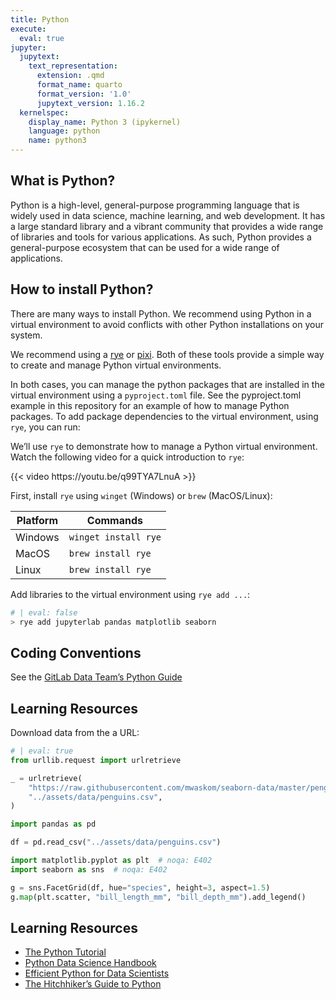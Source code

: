```yaml
---
title: Python
execute:
  eval: true
jupyter:
  jupytext:
    text_representation:
      extension: .qmd
      format_name: quarto
      format_version: '1.0'
      jupytext_version: 1.16.2
  kernelspec:
    display_name: Python 3 (ipykernel)
    language: python
    name: python3
---
```


## What is Python?

Python is a high-level, general-purpose programming language that is widely used in data
science, machine learning, and web development. It has a large standard library and a
vibrant community that provides a wide range of libraries and tools for various
applications. As such, Python provides a general-purpose ecosystem that can be used for
a wide range of applications.

## How to install Python?

There are many ways to install Python. We recommend using Python in a virtual
environment to avoid conflicts with other Python installations on your system.

We recommend using a [rye](https://rye.astral.sh/) or [pixi](https://pixi.sh/latest/).
Both of these tools provide a simple way to create and manage Python virtual
environments.

In both cases, you can manage the python packages that are installed in the virtual
environment using a `pyproject.toml` file. See the pyproject.toml example in this
repository for an example of how to manage Python packages. To add package dependencies
to the virtual environment, using `rye`, you can run:

We'll use `rye` to demonstrate how to manage a Python virtual environment. Watch the
following video for a quick introduction to `rye`:

{{< video https://youtu.be/q99TYA7LnuA >}}

First, install `rye` using `winget` (Windows) or `brew` (MacOS/Linux):

| Platform | Commands             |
| -------- | -------------------- |
| Windows  | `winget install rye` |
| MacOS    | `brew install rye`   |
| Linux    | `brew install rye`   |

Add libraries to the virtual environment using `rye add ...`:

```python
# | eval: false
> rye add jupyterlab pandas matplotlib seaborn
```

## Coding Conventions

See the
[GitLab Data Team's Python Guide](https://handbook.gitlab.com/handbook/business-technology/data-team/platform/python-guide/)

## Learning Resources

Download data from the a URL:

```python
# | eval: true
from urllib.request import urlretrieve

_ = urlretrieve(
    "https://raw.githubusercontent.com/mwaskom/seaborn-data/master/penguins.csv",
    "../assets/data/penguins.csv",
)
```

```python
import pandas as pd

df = pd.read_csv("../assets/data/penguins.csv")
```

```python
import matplotlib.pyplot as plt  # noqa: E402
import seaborn as sns  # noqa: E402

g = sns.FacetGrid(df, hue="species", height=3, aspect=1.5)
g.map(plt.scatter, "bill_length_mm", "bill_depth_mm").add_legend()
```

## Learning Resources

- [The Python Tutorial](https://docs.python.org/3.12/tutorial/index.html)
- [Python Data Science Handbook](https://jakevdp.github.io/PythonDataScienceHandbook/)
- [Efficient Python for Data Scientists](https://khuyentran1401.github.io/Efficient_Python_tricks_and_tools_for_data_scientists/README.html)
- [The Hitchhiker's Guide to Python](https://docs.python-guide.org/)
